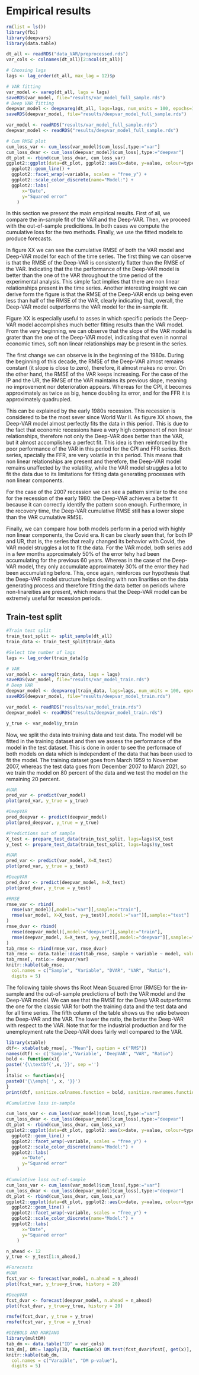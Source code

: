 # Empirical results 

```r
rm(list = ls())
library(fbi)
library(deepvars)
library(data.table)
```

```r
dt_all <- readRDS("data_VAR/preprocessed.rds")
var_cols <- colnames(dt_all)[2:ncol(dt_all)]
```

```r
# Choosing lags
lags <- lag_order(dt_all, max_lag = 12)$p
```

```r
# VAR fitting
var_model <- vareg(dt_all, lags = lags)
saveRDS(var_model, file="results/var_model_full_sample.rds")
# Deep VAR fitting
deepvar_model <- deepvareg(dt_all, lags=lags, num_units = 100, epochs=100, p_drop_out = 0.5)
saveRDS(deepvar_model, file="results/deepvar_model_full_sample.rds")
```

```r
var_model <- readRDS("results/var_model_full_sample.rds")
deepvar_model <- readRDS("results/deepvar_model_full_sample.rds")
```


```r
# Cum RMSE plot
cum_loss_var <- cum_loss(var_model)$cum_loss[,type:="var"]
cum_loss_dvar <- cum_loss(deepvar_model)$cum_loss[,type:="deepvar"]
dt_plot <- rbind(cum_loss_dvar, cum_loss_var)
ggplot2::ggplot(data=dt_plot, ggplot2::aes(x=date, y=value, colour=type)) +
  ggplot2::geom_line() +
  ggplot2::facet_wrap(~variable, scales = "free_y") +
  ggplot2::scale_color_discrete(name="Model:") +
  ggplot2::labs(
      x="Date",
      y="Squared error"
    )
```


In this section we present the main empirical results. First of all, we compare the in-sample fit of the VAR and the Deep-VAR. Then, we proceed with the out-of-sample predicitions. In both cases we compute the cumulative loss for the two methods. Finally, we use the fitted models to produce forecasts. 

In figure XX we can see the cumulative RMSE of both the VAR model and Deep-VAR model for each of the time series. The first thing we can observe is that the RMSE of the Deep-VAR is consistently flatter than the RMSE of the VAR. Indicating that the the performance of the Deep-VAR model is better than the one of the VAR throughout the time period of the experimental analysis. This simple fact implies that there are non linear relationships present in the time series. Another interesting insight we can derive form the figure is that the RMSE of the Deep-VAR ends up being even less than half of the RMSE of the VAR, clearly indicating that, overall, the Deep-VAR model outperforms the VAR model for the in-sample fit.

Figure XX is especially useful to asses in which specific periods the Deep-VAR model accomplishes much better fitting results than the VAR model. From the very beginning, we can observe that the slope of the VAR model is grater than the one of the Deep-VAR model, indicating that even in normal economic times, soft non linear relationships may be present in the series.

The first change we can observe is in the beginning of the 1980s. During the beginning of this decade, the RMSE of the Deep-VAR almost remains constant (it slope is close to zero), therefore, it almost makes no error. On the other hand, the RMSE of the VAR keeps increasing. For the case of the IP and the UR, the RMSE of the VAR  maintains its previous slope, meaning no improvement nor deterioration appears. Whereas for the CPI, it becomes approximately as twice as big, hence doubling its error, and for the FFR it is approximately quadrupled.

This can be explained by the early 1980s recession. This recession is considered to be the most sever since World War II. As figure XX shows, the Deep-VAR model almost perfectly fits the data in this period. This is due to the fact that economic recessions have a very high component of non linear relationships, therefore not only the Deep-VAR does better than the VAR, but it almost accomplishes a perfect fit. This idea is then reinforced by the poor performance of the VAR in this period for the CPI and FFR series. Both series, specially the FFR, are very volatile in this period. This means that non linear relationships are present and therefore, the Deep-VAR model remains unaffected by the volatility, while the VAR model struggles a lot to fit the data due to its limitations for fitting data generating processes with non linear components.

For the case of the 2007 recession we can see a pattern similar to the one for the recession of the early 1980: the Deep-VAR achieves a better fit because it can correctly identify the pattern soon enough. Furthermore, in the recovery time, the Deep-VAR cumulative RMSE still has a lower slope than the VAR cumulative RMSE. 

Finally, we can compare how both models perform in a period with highly non linear components, the Covid era. It can be clearly seen that, for both IP and UR, that is, the series that really changed its behavior with Covid, the VAR model struggles a lot to fit the data. For the VAR model, both series add in a few months approximately 50% of the error tehy had been accumulating for the previous 60 years. Whereas in the case of the Deep-VAR model, they only accumulate approximately 30% of the error they had been accumulating before. This, once again, reinforces our hypothesis that the Deep-VAR model structure helps dealing with non linarities on the data generating process and therefore fitting the data better on periods where non-linareities are present, which means that the Deep-VAR model can be extremely useful for recession periods.

## Train-test split

```r
#Train test split
train_test_split <- split_sample(dt_all)
train_data <- train_test_split$train_data
```


```r
#Select the number of lags
lags <- lag_order(train_data)$p
```


```r
# VAR
var_model <- vareg(train_data, lags = lags)
saveRDS(var_model, file="results/var_model_train.rds")
# Deep VAR
deepvar_model <- deepvareg(train_data, lags=lags, num_units = 100, epochs=100, p_drop_out = 0.5)
saveRDS(deepvar_model, file="results/deepvar_model_train.rds")
```


```r
var_model <- readRDS("results/var_model_train.rds")
deepvar_model <- readRDS("results/deepvar_model_train.rds")
```

```r
y_true <- var_model$y_train
```

Now, we split the data into training data and test data. The model will be fitted in the training dataset and then we assess the performance of the model in the test dataset. This is done in order to see the performace of both models on data which is independent of the data that has been used to fit the model. The training dataset goes from March 1959 to November 2007, whereas the test data goes from December 2007 to March 2021, so we train the model on 80 percent of the data and we test the model on the remaining 20 percent. 

```r
#VAR
pred_var <- predict(var_model)
plot(pred_var, y_true = y_true)
```

```r
#DeepVAR
pred_deepvar <- predict(deepvar_model)
plot(pred_deepvar, y_true = y_true)
```


```r
#Predictions out of sample
X_test <- prepare_test_data(train_test_split, lags=lags)$X_test
y_test <- prepare_test_data(train_test_split, lags=lags)$y_test
```


```r
#VAR
pred_var <- predict(var_model, X=X_test)
plot(pred_var, y_true = y_test)
```


```r
#DeepVAR
pred_dvar <- predict(deepvar_model, X=X_test)
plot(pred_dvar, y_true = y_test)
```


```r
#RMSE 
rmse_var <- rbind(
  rmse(var_model)[,model:="var"][,sample:="train"],
  rmse(var_model, X=X_test, y=y_test)[,model:="var"][,sample:="test"]
)
rmse_dvar <- rbind(
  rmse(deepvar_model)[,model:="deepvar"][,sample:="train"],
  rmse(deepvar_model, X=X_test, y=y_test)[,model:="deepvar"][,sample:="test"]
)
tab_rmse <- rbind(rmse_var, rmse_dvar)
tab_rmse <- data.table::dcast(tab_rmse, sample + variable ~ model, value.var = "value")
tab_rmse[, ratio:= deepvar/var]
knitr::kable(tab_rmse, 
  col.names = c("Sample", "Variable", "DVAR", "VAR", "Ratio"),
  digits = 5) 
```

The following table shows ths Root Mean Squared Error (RMSE) for the in-sample and the out-of-sample predictions of both the VAR model and the Deep-VAR model. We can see that the RMSE for the Deep VAR outperforms the one for the classic VAR for both the training data and the test data and for all time series. The fifth column of the table shows us the ratio between the Deep-VAR and the VAR. The lower the ratio, the better the Deep-VAR with respect to the VAR. Note that for the industrial production and for the unemployment rate the Deep-VAR does fairly well compared to the VAR.

```r
library(xtable)
dtf<- xtable(tab_rmse[, -"Mean"], caption = c("RMS"))
names(dtf) <- c('Sample','Variable', 'DeepVAR', "VAR", "Ratio")
bold <- function(x){
paste('{\\textbf{',x,'}}', sep ='')
}
italic <- function(x){
paste0('{\\emph{ ', x, '}}')
}
print(dtf, sanitize.colnames.function = bold, sanitize.rownames.function = italic, booktabs = TRUE, include.rownames=FALSE)
```


```r
#Cumulative loss in-sample

cum_loss_var <- cum_loss(var_model)$cum_loss[,type:="var"]
cum_loss_dvar <- cum_loss(deepvar_model)$cum_loss[,type:="deepvar"]
dt_plot <- rbind(cum_loss_dvar, cum_loss_var)
ggplot2::ggplot(data=dt_plot, ggplot2::aes(x=date, y=value, colour=type)) +
  ggplot2::geom_line() +
  ggplot2::facet_wrap(~variable, scales = "free_y") +
  ggplot2::scale_color_discrete(name="Model:") +
  ggplot2::labs(
      x="Date",
      y="Squared error"
    )
```



```r
#Cumulative loss out-of-sample
cum_loss_var <- cum_loss(var_model)$cum_loss[,type:="var"]
cum_loss_dvar <- cum_loss(deepvar_model)$cum_loss[,type:="deepvar"]
dt_plot <- rbind(cum_loss_dvar, cum_loss_var)
ggplot2::ggplot(data=dt_plot, ggplot2::aes(x=date, y=value, colour=type)) +
  ggplot2::geom_line() +
  ggplot2::facet_wrap(~variable, scales = "free_y") +
  ggplot2::scale_color_discrete(name="Model:") +
  ggplot2::labs(
      x="Date",
      y="Squared error"
    )
```

```r
n_ahead <- 12
y_true <- y_test[1:n_ahead,]
```


```r
#Forecasts
#VAR
fcst_var <- forecast(var_model, n.ahead = n_ahead)
plot(fcst_var, y_true=y_true, history = 20)
```


```r
#DeepVAR
fcst_dvar <- forecast(deepvar_model, n.ahead = n_ahead)
plot(fcst_dvar, y_true=y_true, history = 20)
```

```r
rmsfe(fcst_dvar, y_true = y_true)
rmsfe(fcst_var, y_true = y_true)
```



```r

#DIEBOLD AND MARIANO
library(multDM)
tab_dm <- data.table("ID" = var_cols)
tab_dm[, DM:= lapply(ID, function(x) DM.test(fcst_dvar$fcst[, get(x)], fcst_var$fcst[, get(x)], H1="less", h=1, y=y_true)$p.value)]
knitr::kable(tab_dm,
  col.names = c("Varaible", "DM p-value"),
  digits = 5)
```



